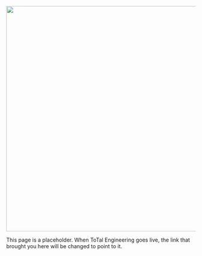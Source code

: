 ![](graphics/ToTaL_Eng_Logo.png){fig-alt="Chalkboard with BuffaloBadger's ToTaL Enginering written on it" fig-align="center" width="600"}

This page is a placeholder. When ToTal Engineering goes live, the link that brought you here will be changed to point to it.



